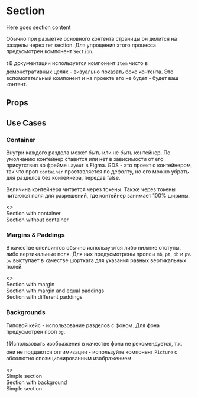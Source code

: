 
<Meta title="Components | Layout / Section" component={Section} />

# Section

<Story name="Knobs">
    <Section
        container={boolean('container', true)}
        mb={number('mb', 0, {
            min: 0,
            max: 160,
            step: 4,
        })}
        pt={number('pt', 0, {
            min: 0,
            max: 160,
            step: 4,
        })}
        pb={number('pb', 0, {
            min: 0,
            max: 160,
            step: 4,
        })}
        bg={color('bg', '#fff')}
    >
        <Item>Here goes section content</Item>
    </Section>
</Story>

Обычно при разметке основного контента страницы он делится на разделы через тег section. Для упрощения этого процесса предусмотрен компонент `Section`.

❗️ В документации используется компонент `Item` чисто в демонстративных целях - визуально показать бокс контента. Это вспомогательный компонент и на проекте его не будет - будет ваш контент.

## Props

<Props of={Section} />

## Use Cases

### Container

Внутри каждого раздела может быть или не быть контейнер. По умолчанию контейнер ставится или нет в зависимости от его присутствия во фрейме `Layout` в Figma. GDS - это проект с контейнером, так что проп `container` проставляется по дефолту, но его можно убрать для разделов без контейнера, передав false.

Величина контейнера читается через токены. Также через токены читаются поля для разрешений, где контейнер занимает 100% ширины.

<Preview>
    <Story name="Container">
        <>
            <Section mb={major(2)}>
                <Item>Section with container</Item>
            </Section>
            <Section container={false}>
                <Item>Section without container</Item>
            </Section>
        </>
    </Story>
</Preview>

### Margins & Paddings

В качестве спейсингов обычно используются либо нижние отступы, либо вертикальные поля. Для них предусмотрены пропсы `mb`, `pt`, `pb` и `pv`. `pv` выступает в качестве шортката для указания равных вертикальных полей.

<Preview>
    <Story name="Margins & Paddings">
        <>
            <Section mb={major(2)}>
                <Item>Section with margin</Item>
            </Section>
            <Section mb={major(2)} pv={major(2)}>
                <Item>Section with margin and equal paddings</Item>
            </Section>
            <Section pt={major(4)} pb={major(2)}>
                <Item>Section with different paddings</Item>
            </Section>
        </>
    </Story>
</Preview>

### Backgrounds

Типовой кейс - использование разделов с фоном. Для фона предусмотрен проп `bg`.

❗️ Использовать изображения в качестве фона не рекомендуется, т.к. они не поддаются оптимизации - используйте компонент `Picture` с абсолютно спозиционированным изображением.

<Preview>
    <Story name="Backgrounds">
        <>
            <Section mb={major(2)}>
                <Item>Simple section</Item>
            </Section>
            <Section mb={major(2)} pv={major(2)} bg={baseTheme.app.colors.grey20}>
                <Item>Section with background</Item>
            </Section>
            <Section>
                <Item>Simple section</Item>
            </Section>
        </>
    </Story>
</Preview>
